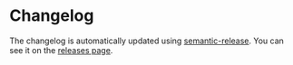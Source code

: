 
<Meta title="Getting Started/Changelog" />

# Changelog

The changelog is automatically updated using [semantic-release](https://github.com/semantic-release/semantic-release). You can see it on the [releases page](https://github.com/table-library/react-table-library/releases).
